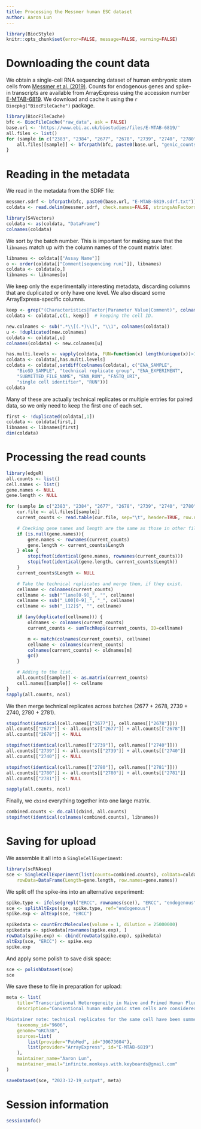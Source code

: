 ```yaml
---
title: Processing the Messmer human ESC dataset
author: Aaron Lun
---
```


```r
library(BiocStyle)
knitr::opts_chunk$set(error=FALSE, message=FALSE, warning=FALSE)
```

# Downloading the count data

We obtain a single-cell RNA sequencing dataset of human embryonic stem cells from [Messmer et al. (2019)](https://doi.org/10.1016/j.celrep.2018.12.099).
Counts for endogenous genes and spike-in transcripts are available from ArrayExpress
using the accession number [E-MTAB-6819](https://www.ebi.ac.uk/arrayexpress/experiments/E-MTAB-6819/).
We download and cache it using the `r Biocpkg("BiocFileCache")` package.

```r
library(BiocFileCache)
bfc <- BiocFileCache("raw_data", ask = FALSE)
base.url <- 'https://www.ebi.ac.uk/biostudies/files/E-MTAB-6819/'
all.files <- list()
for (sample in c("2383", "2384", "2677", "2678", "2739", "2740", "2780", "2781")) {
    all.files[[sample]] <- bfcrpath(bfc, paste0(base.url, "genic_counts_", sample, ".tsv"))
}
```

# Reading in the metadata

We read in the metadata from the SDRF file:

```r
messmer.sdrf <- bfcrpath(bfc, paste0(base.url, "E-MTAB-6819.sdrf.txt"))
coldata <- read.delim(messmer.sdrf, check.names=FALSE, stringsAsFactors=FALSE)

library(S4Vectors)
coldata <- as(coldata, "DataFrame")
colnames(coldata)
```

We sort by the batch number.
This is important for making sure that the `libnames` match up with the column names of the count matrix later.

```r
libnames <- coldata[["Assay Name"]]
o <- order(coldata[["Comment[sequencing run]"]], libnames)
coldata <- coldata[o,]
libnames <- libnames[o]
```

We keep only the experimentally interesting metadata, discarding columns that are duplicated or only have one level.
We also discard some ArrayExpress-specific columns.

```r
keep <- grep("(Characteristics|Factor|Parameter Value|Comment)", colnames(coldata))
coldata <- coldata[,c(1, keep)]  # keeping the cell ID.

new.colnames <- sub(".*\\[(.*)\\]", "\\1", colnames(coldata))
u <- !duplicated(new.colnames)
coldata <- coldata[,u]
colnames(coldata) <- new.colnames[u]

has.multi.levels <- vapply(coldata, FUN=function(x) length(unique(x))>1L, TRUE)
coldata <- coldata[,has.multi.levels]
coldata <- coldata[,setdiff(colnames(coldata), c("ENA_SAMPLE", 
    "BioSD_SAMPLE", "technical replicate group", "ENA_EXPERIMENT", 
    "SUBMITTED_FILE_NAME", "ENA_RUN", "FASTQ_URI",
    "single cell identifier", "RUN"))]
coldata
```

Many of these are actually technical replicates or multiple entries for paired data, 
so we only need to keep the first one of each set.

```r
first <- !duplicated(coldata[,1])
coldata <- coldata[first,]
libnames <- libnames[first]
dim(coldata)
```

# Processing the read counts

```r
library(edgeR)
all.counts <- list()
cell.names <- list()
gene.names <- NULL
gene.length <- NULL

for (sample in c("2383", "2384", "2677", "2678", "2739", "2740", "2780", "2781")) {
    cur.file <- all.files[[sample]]
    current_counts <- read.table(cur.file, sep="\t", header=TRUE, row.names=1)

    # Checking gene names and length are the same as those in other files.
    if (is.null(gene.names)){
        gene.names <- rownames(current_counts)
        gene.length <- current_counts$Length
    } else {
        stopifnot(identical(gene.names, rownames(current_counts)))
        stopifnot(identical(gene.length, current_counts$Length))
    }
    current_counts$Length <- NULL

    # Take the technical replicates and merge them, if they exist.
    cellname <- colnames(current_counts)
    cellname <- sub("^lane[0-9]_", "", cellname)
    cellname <- sub("_L00[0-9]_", "_", cellname)
    cellname <- sub("_[12]$", "", cellname)

    if (any(duplicated(cellname))) {
        oldnames <- colnames(current_counts)
        current_counts <- sumTechReps(current_counts, ID=cellname)

        m <- match(colnames(current_counts), cellname)
        cellname <- colnames(current_counts)
        colnames(current_counts) <- oldnames[m]
        gc()
    }

    # Adding to the list.
    all.counts[[sample]] <- as.matrix(current_counts)
    cell.names[[sample]] <- cellname
}
sapply(all.counts, ncol)
```

We then merge technical replicates across batches (2677 + 2678, 2739 + 2740, 2780 + 2781).

```r
stopifnot(identical(cell.names[["2677"]], cell.names[["2678"]]))
all.counts[["2677"]] <- all.counts[["2677"]] + all.counts[["2678"]]
all.counts[["2678"]] <- NULL

stopifnot(identical(cell.names[["2739"]], cell.names[["2740"]]))
all.counts[["2739"]] <- all.counts[["2739"]] + all.counts[["2740"]]
all.counts[["2740"]] <- NULL

stopifnot(identical(cell.names[["2780"]], cell.names[["2781"]]))
all.counts[["2780"]] <- all.counts[["2780"]] + all.counts[["2781"]]
all.counts[["2781"]] <- NULL

sapply(all.counts, ncol)
```

Finally, we `cbind`  everything together into one large matrix.

```r
combined.counts <- do.call(cbind, all.counts)
stopifnot(identical(colnames(combined.counts), libnames))
```

# Saving for upload 

We assemble it all into a `SingleCellExperiment`:

```r
library(scRNAseq)
sce <- SingleCellExperiment(list(counts=combined.counts), colData=coldata, 
    rowData=DataFrame(Length=gene.length, row.names=gene.names))
```

We split off the spike-ins into an alternative experiment:

```r
spike.type <- ifelse(grepl("ERCC", rownames(sce)), "ERCC", "endogenous")
sce <- splitAltExps(sce, spike.type, ref="endogenous")
spike.exp <- altExp(sce, "ERCC")

spikedata <- countErccMolecules(volume = 1, dilution = 25000000)
spikedata <- spikedata[rownames(spike.exp), ]
rowData(spike.exp) <- cbind(rowData(spike.exp), spikedata)
altExp(sce, "ERCC") <- spike.exp
spike.exp
```

And apply some polish to save disk space:

```r
sce <- polishDataset(sce)
sce
```

We save these to file in preparation for upload:

```r
meta <- list(
    title="Transcriptional Heterogeneity in Naive and Primed Human Pluripotent Stem Cells at Single-Cell Resolution",
    description="Conventional human embryonic stem cells are considered to be primed pluripotent but can be induced to enter a naive state. However, the transcriptional features associated with naive and primed pluripotency are still not fully understood. Here we used single-cell RNA sequencing to characterize the differences between these conditions. We observed that both naive and primed populations were mostly homogeneous with no clear lineage-related structure and identified an intermediate subpopulation of naive cells with primed-like expression. We found that the naive-primed pluripotency axis is preserved across species, although the timing of the transition to a primed state is species specific. We also identified markers for distinguishing human naive and primed pluripotency as well as strong co-regulatory relationships between lineage markers and epigenetic regulators that were exclusive to naive cells. Our data provide valuable insights into the transcriptional landscape of human pluripotency at a cellular and genome-wide resolution.

Maintainer note: technical replicates for the same cell have been summed together.",
    taxonomy_id="9606",
    genome="GRCh38",
    sources=list(
        list(provider="PubMed", id="30673604"),
        list(provider="ArrayExpress", id="E-MTAB-6819")
    ),
    maintainer_name="Aaron Lun",
    maintainer_email="infinite.monkeys.with.keyboards@gmail.com" 
)

saveDataset(sce, "2023-12-19_output", meta)
```

# Session information {-}

```r
sessionInfo()
```
